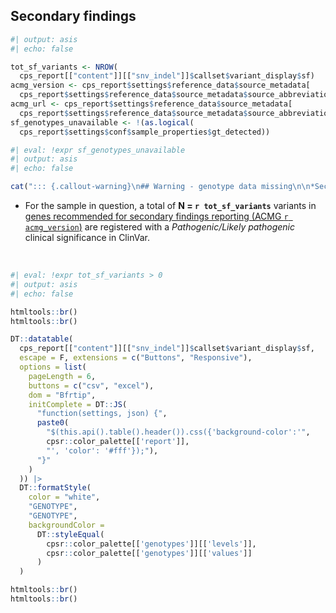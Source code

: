 
##  Secondary findings

```r
#| output: asis
#| echo: false

tot_sf_variants <- NROW(
  cps_report[["content"]][["snv_indel"]]$callset$variant_display$sf)
acmg_version <- cps_report$settings$reference_data$source_metadata[
  cps_report$settings$reference_data$source_metadata$source_abbreviation == "acmg_sf","source_version"]
acmg_url <- cps_report$settings$reference_data$source_metadata[
  cps_report$settings$reference_data$source_metadata$source_abbreviation == "acmg_sf","source_url"]
sf_genotypes_unavailable <- !(as.logical(
  cps_report$settings$conf$sample_properties$gt_detected))

```

```r
#| eval: !expr sf_genotypes_unavailable
#| output: asis
#| echo: false

cat("::: {.callout-warning}\n## Warning - genotype data missing\n\n*Secondary findings not assessed due to lacking genotype information among sample variants*. CPSR was unable to pull this data from the input VCF (<i>'GT'</i> FORMAT tag not present within sample genotype information)\n\n:::")

```


*  For the sample in question, a total of __N = `r tot_sf_variants`__ variants in [genes recommended for secondary findings reporting (ACMG `r acmg_version`)](`r acmg_url`) 
are registered with a <i>Pathogenic/Likely pathogenic</i> clinical significance in ClinVar.

<br>

```r
#| eval: !expr tot_sf_variants > 0
#| output: asis
#| echo: false

htmltools::br()
htmltools::br()

DT::datatable(
  cps_report[["content"]][["snv_indel"]]$callset$variant_display$sf,
  escape = F, extensions = c("Buttons", "Responsive"),
  options = list(
    pageLength = 6,
    buttons = c("csv", "excel"),
    dom = "Bfrtip",
    initComplete = DT::JS(
      "function(settings, json) {",
      paste0(
        "$(this.api().table().header()).css({'background-color':'",
        cpsr::color_palette[['report']],
        "', 'color': '#fff'});"),
      "}"
    )
  )) |>
  DT::formatStyle(
    color = "white",
    "GENOTYPE",
    "GENOTYPE",
    backgroundColor = 
      DT::styleEqual(
        cpsr::color_palette[['genotypes']][['levels']],
        cpsr::color_palette[['genotypes']][['values']]
      )
  )

htmltools::br()
htmltools::br()
```
